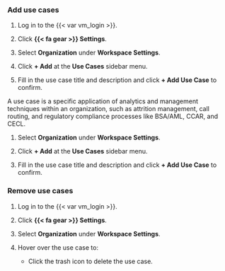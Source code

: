 ### Add use cases

:::: {.content-visible unless-format="revealjs"}
1. Log in to the {{< var vm_login >}}.

1. Click **{{< fa gear >}} Settings**. 

1. Select **Organization** under **Workspace Settings**.

1. Click **+ Add** at the **Use Cases** sidebar menu.

1. Fill in the use case title and description and click **+ Add Use Case** to confirm.
::::

:::: {.content-hidden unless-format="revealjs"}
A use case is a specific application of analytics and management techniques within an organization, such as attrition management, call routing, and regulatory compliance processes like BSA/AML, CCAR, and CECL.

1. Select **Organization** under **Workspace Settings**.

1. Click **+ Add** at the **Use Cases** sidebar menu.

1. Fill in the use case title and description and click **+ Add Use Case** to confirm.
::::

:::: {.content-visible unless-format="revealjs"}
### Remove use cases

1. Log in to the {{< var vm_login >}}.

1. Click **{{< fa gear >}} Settings**. 

1. Select **Organization** under **Workspace Settings**.

1. Hover over the use case to:
   - Click the trash icon to delete the use case.
::::